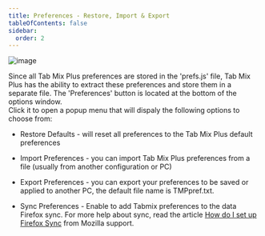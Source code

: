```yaml
---
title: Preferences - Restore, Import & Export
tableOfContents: false
sidebar:
  order: 2
---
```



<Image class="help-img" src={preferencesButton} alt="image" />

Since all Tab Mix Plus preferences are stored in the 'prefs.js' file, Tab Mix Plus has the ability
to extract these preferences and store them in a separate file. The 'Preferences' button is located
at the bottom of the options window. <br /> Click it to open a popup menu that will dispaly the
following options to choose from:

- Restore Defaults - will reset all preferences to the Tab Mix Plus default preferences

- Import Preferences - you can import Tab Mix Plus preferences from a file \(usually from another
  configuration or PC\)

- Export Preferences - you can export your preferences to be saved or applied to another PC, the
  default file name is TMPpref.txt.

- Sync Preferences - Enable to add Tabmix preferences to the data Firefox sync. For more help about
  sync, read the article
  [How do I set up Firefox Sync](https://support.mozilla.org/en-US/kb/how-do-i-set-up-firefox-sync?esab=a&s=Sync+settings&r=1&as=s)
  from Mozilla support.
